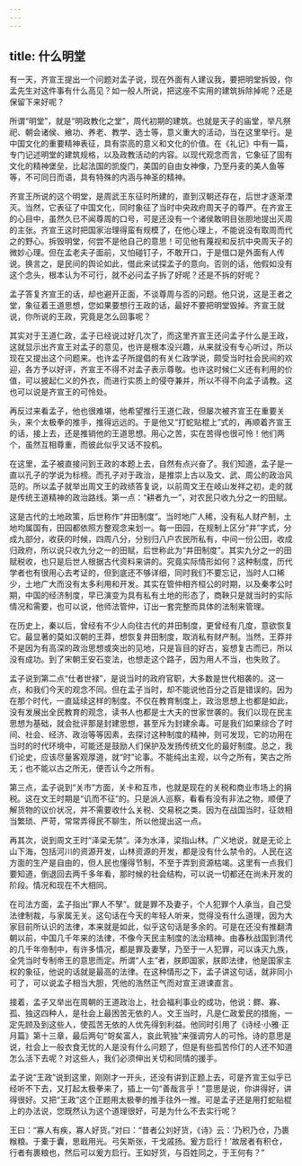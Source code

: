 ```yaml
---
---
---
```

title: 什么明堂
---




有一天，齐宣王提出一个问题对孟子说，现在外面有人建议我，要把明堂拆毁，你孟先生对这件事有什么高见？如一般人所说，把这座不实用的建筑拆除掉呢？还是保留下来好呢？

所谓“明堂”，就是“明政教化之堂”，周代初期的建筑。也就是天子的庙堂，举凡祭祀、朝会诸侯、飨功、养老、教学、选士等，意义重大的活动，当在这里举行。是中国文化的重要精神表征，具有崇高的意义和文化的价值。在《礼记》中有一篇，专门记述明堂的建筑规格，以及政教活动的内容。以现代观念而言，它象征了固有文化的精神堡垒，比起法国的凯旋门，美国的自由女神像，乃至丹麦的美人鱼等等，不可同日而语，具有特殊的内涵与神圣的精神。

齐宣王所说的这个明堂，是周武王东征时所建的，直到汉朝还存在，后世才逐渐湮灭。当然，它表征了中国文化，同时象征了当时中央政府周天子的尊严。在齐宣王的心目中，虽然久已不闻尊周的口号，可是还没有一个诸侯敢明目张胆地提出灭周的主张。齐宣王这时把国家治理得蛮有规模了，在他心理上，不能说没有取周而代之的野心。拆毁明堂，何尝不是他自己的意思！可见他有蔑视和反抗中央周天子的微妙心理。但在孟老夫子面前，又怕碰钉子，不敢开口，于是借口是外面有人传说。换言之，是民间的舆论如此，借此来试探孟子的意向。否则的话，他假如没有这个念头，根本认为不可行，就不必问孟子拆了好呢？还是不拆的好呢？

孟子答复齐宣王的话，却也避开正面，不谈尊周与否的问题。他只说，这是王者之堂，象征着王道思想，您如果要想行王政的话，最好不要把明堂毁掉。齐宣王就说，你所说的王政，究竟是怎么回事呢？

其实对于王道仁政，孟子已经说过好几次了，而这里齐宣王还问孟子什么是王政，这就显示出齐宣王对孟子的意见，也许是根本没兴趣，从来就没有专心听过，所以现在又提出这个问题来。也许孟子所提倡的有关仁政学说，颇受当时社会民间的欢迎，各方予以好评，齐宣王不得不对孟子表示尊敬。也许这时候仁义还有利用的价值，可以披起仁义的外衣，而进行实质上的侵夺兼并，所以不得不向孟子请教。这也可以说是齐宣王的可怜处。

再反过来看孟子，他也很难堪，他希望推行王道仁政，但屡次被齐宣王在重要关头，来个太极拳的推手，推得远远的。于是他又“打蛇贴棍上”式的，再顺着齐宣王的话，接上去，还是推销他的王道思想。用心之苦，实在苦得也很可怜！他们两个，虽然互相尊重，而彼此似乎又话不投机。

在这里，孟子被直接问到王政的本题上去，自然有点兴奋了。我们知道，孟子是一直以孔子的学说为标榜。而孔子对于政治，是推崇上古以及文、武、周公的政治风范的。所以孟子就举出周文王的政绩答复说，以前周文王在岐山发祥之初，走的就是传统王道精神的政治路线。第一点：“耕者九一”，对农民只收九分之一的田赋。

这是古代的土地政策，后世称作“井田制度”。当时地广人稀，没有私人财产制，土地均属国有，田园都依照方整观念来划一。每一田园，在规制上区分“井”字式，分成九部分，收获的时候，四周八分，分别归八户农民所私有，中间一份公田，收成归政府，所以说只收九分之一的田赋，后世称此为“井田制度”。其实九分之一的田赋税收，也只是后世人根据古代资料来讲的。究竟实际情形如何？这种制度，历代学者也有很用心去考证的，但到底还不够详细，同时我们不要忘记，当时人口稀少，土地广大而没有太多利用和开发。其实在管仲相齐桓公的时期，以及秦孝公时期，中国的经济制度，早已演变为具有私有土地的形态了，商鞅只是就当时的实际情况和需要，也可以说，他师法管仲，订出一套完整而具体的法制来管理。

在历史上，秦以后，曾经有不少人向往古代的井田制度，更曾经有几度，意欲恢复它。最显著的莫如汉朝的王莽，想恢复井田制度，取消私有财产制。当然，王莽并不是因为有高深的政治思想或突出的见地，只是盲目的好古，妄想复古而已，所以没有成功。到了宋朝王安石变法，也想走这个路子，因为用人不当，也失败了。

孟子说到第二点“仕者世禄”，是说当时的政府官职，大多数是世代相袭的。这一点，和我们今天的观念不同。但在孟子当时，却不能说他百分之百是错误的。因为在那个时代，一直延续这样的制度。不仅在教育制度上，政治思想上也都是如此，没有发展出全民教育的观念，读书人也都是士大夫的世家世袭的。我们以现在民主思想为基础，就会批评那是封建思想，甚至斥为封建余毒。可是我们如果综合了时间、社会、经济、政治等等因素，去探讨这种制度的精神，则可发现，它的功用在当时的时代环境中，可能还是鼓励人们保护及发扬传统文化的最好制度。总之，我们论史，应该尽量客观厚道，就“时”论事。不能纯出主观，以今之所有，笑古之所无；也不能以古之所无，便否认今之所有。

第三点，孟子说到“关市”方面，关卡和互市，也就是现在的关税和商业市场上的捐税。这在文王时期是“讥而不征”的。只是派人巡察，看看有没有非法之物，顺便了解货物的议价状况，并不需要收什么关税、交易税之类。因为在战国当时，征敛相当繁琐、严苛，常常弄得民不聊生，所以他提出这一点。

再其次，说到周文王时“泽梁无禁”。泽为水泽，梁指山林。广义地说，就是无论上山下海，包括河川的资源开发，山林资源的开发，都是没有什么禁令的。人民在这方面的生产是自由的，但人民也懂得节制，不至于弄到资源枯竭。这里有一点我们要知道，倒退回去两千多年看，那时候的社会结构，可以说一切都还在尚未开发的阶段。情况和现在不大相同。

在司法方面，孟子指出“罪人不孥”。就是罪不及妻子，个人犯罪个人承当，自己受法律制裁，与家属无关。这句话在今天的年轻人听来，觉得没有什么道理，因为大家目前所认识的法律，本来就是如此，似乎这句话是多余的。可是在还没有推翻清朝以前，中国几千年来的法律，不像今天民主制度的法治精神。由春秋战国到清代的几千年帝制中，有许多情况，都是罪及妻孥，乃至于一人犯罪，可以诛灭九族，全凭当时专制帝王的意思而定。所谓“人主”者，朕即国家，朕即法律，他是国家主权的象征，他说的话就是最高的法律。在这种情形之下，孟子讲这句话，就非同小可了，可以说孟子相当大胆，凭他的浩然正气而对宣王进谏直言。

接着，孟子又举出在周朝的王道政治上，社会福利事业的成功，他说：鳏、寡、孤、独这四种人，是社会上最困苦无依的人。文王当时，凡是仁政爱民的措施，一定先顾及到这些人，使孤苦无依的人优先得到利益。他同时引用了《诗经·小雅·正月篇》第十三章，最后两句“哿矣富人，哀此茕独”来强调穷人的可怜。诗的意思是说，社会上一般衣食无忧的人是没有什么问题了，但是有些孤苦伶仃的人还不知道怎么活下去呢？对这些人，我们必须伸出关切和同情的援手。

孟子说“王政”说到这里，刚刚才一开头，还没有讲到正题上去，可是齐宣王似乎已经听不下去，又打起太极拳来了，插上一句“善哉言乎！”意思是说，你讲得好，讲得很好。又把“王政”这个正题用太极拳的推手往外一推。可是孟子还是用打蛇贴棍上的办法说，您既然认为这个道理很好，可是为什么不去实行呢？

王曰：“寡人有疾，寡人好货。”对曰：“昔者公刘好货，《诗》云：‘乃积乃仓，乃裹糇粮。于橐于囊，思戢用光。弓矢斯张，干戈戚扬。爰方启行！’故居者有积仓，行者有裹粮也，然后可以爰方启行。王如好货，与百姓同之，于王何有？”